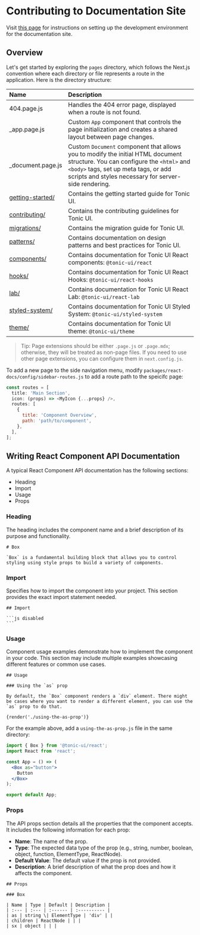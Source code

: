 # Contributing to Documentation Site

Visit [this page](../contributing#set-up-documentation-site) for instructions on setting up the development environment for the documentation site.

## Overview

Let's get started by exploring the `pages` directory, which follows the Next.js convention where each directory or file represents a route in the application. Here is the directory structure:

Name | Description
:--- | :----------
404.page.js | Handles the 404 error page, displayed when a route is not found.
_app.page.js | Custom `App` component that controls the page initialization and creates a shared layout between page changes.
_document.page.js | Custom `Document` component that allows you to modify the initial HTML document structure. You can configure the `<html>` and `<body>` tags, set up meta tags, or add scripts and styles necessary for server-side rendering.
[getting-started/](../getting-started/usage) | Contains the getting started guide for Tonic UI.
[contributing/](../contributing) | Contains the contributing guidelines for Tonic UI.
[migrations/](../migrations) | Contains the migration guide for Tonic UI.
[patterns/](../patterns) | Contains documentation on design patterns and best practices for Tonic UI.
[components/](../components) | Contains documentation for Tonic UI React components: `@tonic-ui/react`
[hooks/](../hooks) | Contains documentation for Tonic UI React Hooks: `@tonic-ui/react-hooks`
[lab/](../lab) | Contains documentation for Tonic UI React Lab: `@tonic-ui/react-lab`
[styled-system/](../styled-system) | Contains documentation for Tonic UI Styled System: `@tonic-ui/styled-system`
[theme/](../theme) | Contains documentation for Tonic UI theme: `@tonic-ui/theme`

> Tip: Page extensions should be either `.page.js` or `.page.mdx`; otherwise, they will be treated as non-page files. If you need to use other page extensions, you can configure them in `next.config.js`.

To add a new page to the side navigation menu, modify `packages/react-docs/config/sidebar-routes.js` to add a route path to the speicifc page:

```js
const routes = [
  title: 'Main Section',
  icon: (props) => <MyIcon {...props} />,
  routes: [
    {
      title: 'Component Overview',
      path: 'path/to/component',
    },
  ],
];
```

## Writing React Component API Documentation

A typical React Component API documentation has the following sections:
* Heading
* Import
* Usage
* Props

### Heading

The heading includes the component name and a brief description of its purpose and functionality.

````mdx
# Box

`Box` is a fundamental building block that allows you to control styling using style props to build a variety of components.
````

### Import

Specifies how to import the component into your project. This section provides the exact import statement needed.

````mdx
## Import

```js disabled
```
````

### Usage

Component usage examples demonstrate how to implement the component in your code. This section may include multiple examples showcasing different features or common use cases.

````mdx
## Usage

### Using the `as` prop

By default, the `Box` component renders a `div` element. There might be cases where you want to render a different element, you can use the `as` prop to do that.

{render('./using-the-as-prop')}
````

For the example above, add a `using-the-as-prop.js` file in the same directory:

````jsx disabled
import { Box } from '@tonic-ui/react';
import React from 'react';

const App = () => (
  <Box as="button">
    Button
  </Box>
);

export default App;
````

### Props

The API props section details all the properties that the component accepts. It includes the following information for each prop:
* **Name**: The name of the prop.
* **Type**: The expected data type of the prop (e.g., string, number, boolean, object, function, ElementType, ReactNode).
* **Default Value**: The default value if the prop is not provided.
* **Description**: A brief description of what the prop does and how it affects the component.

````mdx
## Props

### Box

| Name | Type | Default | Description |
| :--- | :--- | :------ | :---------- |
| as | string \| ElementType | 'div' | |
| children | ReactNode | | |
| sx | object | | |
````
